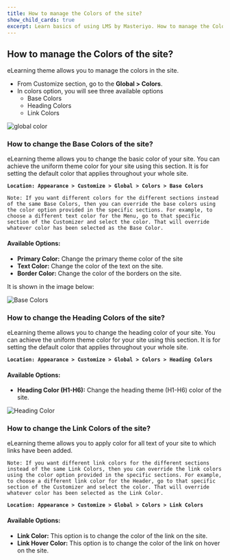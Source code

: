---
title: How to manage the Colors of the site? 
show_child_cards: true
excerpt: Learn basics of using LMS by Masteriyo. How to manage the Colors of the site.
---

## How to manage the Colors of the site? 

eLearning theme allows you to manage the colors in the site.  

- From Customize section, go to the **Global > Colors**.
- In colors option, you will see three available options
  - Base Colors
  - Heading Colors
  - Link Colors

![global color](https://user-images.githubusercontent.com/109593521/183368884-0a25111e-c561-40c4-b781-ad89d4c68491.png )

### How to change the Base Colors of the site? 

eLearning theme allows you to change the basic color of your site. You can achieve the uniform theme color for your site using this section. It is for setting the default color that applies throughout your whole site. 

**```Location: Appearance > Customize > Global > Colors > Base Colors ```**

```
Note: If you want different colors for the different sections instead of the same Base Colors, then you can override the base colors using the color option provided in the specific sections. For example, to choose a different text color for the Menu, go to that specific section of the Customizer and select the color. That will override whatever color has been selected as the Base Color.
```

#### Available Options:

- **Primary Color:** Change the primary theme color of the site
- **Text Color:** Change the color of the text on the site. 
- **Border Color:** Change the color of the borders on the site. 

It is shown in the image below: 

![Base Colors](https://user-images.githubusercontent.com/109593521/183372894-c5eb846f-ec94-4f55-bb8a-74429c9f968c.png)

### How to change the Heading Colors of the site? 

eLearning theme allows you to change the heading color of your site. You can achieve the uniform theme color for your site using this section. It is for setting the default color that applies throughout your whole site. 

**```Location: Appearance > Customize > Global > Colors > Heading Colors ```**

#### Available Options:

- **Heading Color (H1-H6):** Change the heading theme (H1-H6) color of the site. 

![Heading Color](https://user-images.githubusercontent.com/109593521/183377296-69ef8151-6686-4143-968c-c3d73f935396.png)


### How to change the Link Colors of the site? 

eLearning theme allows you to apply color for all text of your site to which links have been added. 

```
Note: If you want different link colors for the different sections instead of the same Link Colors, then you can override the link colors using the color option provided in the specific sections. For example, to choose a different link color for the Header, go to that specific section of the Customizer and select the color. That will override whatever color has been selected as the Link Color.
```

**```Location: Appearance > Customize > Global > Colors > Link Colors ```**

#### Available Options:

- **Link Color:** This option is to change the color of the link on the site. 
- **Link Hover Color:** This option is to change the color of the link on hover on the site. 


 
